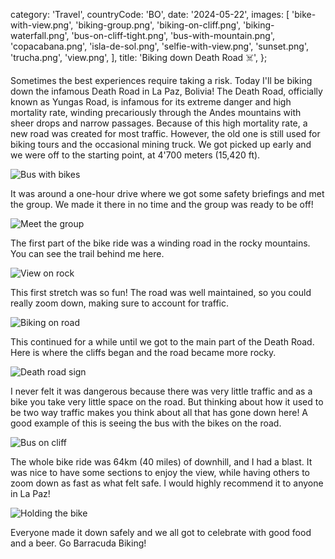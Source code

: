   category: 'Travel',
  countryCode: 'BO',
  date: '2024-05-22',
  images: [
    'bike-with-view.png',
    'biking-group.png',
    'biking-on-cliff.png',
    'biking-waterfall.png',
    'bus-on-cliff-tight.png',
    'bus-with-mountain.png',
    'copacabana.png',
    'isla-de-sol.png',
    'selfie-with-view.png',
    'sunset.png',
    'trucha.png',
    'view.png',
  ],
  title: 'Biking down Death Road ☠️',
};

Sometimes the best experiences require taking a risk. Today I'll be biking down the infamous Death Road in La Paz, Bolivia! The Death Road, officially known as Yungas Road, is infamous for its extreme danger and high mortality rate, winding precariously through the Andes mountains with sheer drops and narrow passages. Because of this high mortality rate, a new road was created for most traffic. However, the old one is still used for biking tours and the occasional mining truck. We got picked up early and we were off to the starting point, at 4'700 meters (15,420 ft).

![Bus with bikes](/death-road/bus-with-bikes.png 'Bus with bikes')

It was around a one-hour drive where we got some safety briefings and met the group. We made it there in no time and the group was ready to be off!

![Meet the group](/death-road/group-start.png 'Meet the group')

The first part of the bike ride was a winding road in the rocky mountains. You can see the trail behind me here.

![View on rock](/death-road/view-on-rock.png 'View on rock')

This first stretch was so fun! The road was well maintained, so you could really zoom down, making sure to account for traffic.

![Biking on road](/death-road/biking-on-road.png 'Biking on road')

This continued for a while until we got to the main part of the Death Road. Here is where the cliffs began and the road became more rocky.

![Death road sign](/death-road/death-road.png 'Death road sign')

I never felt it was dangerous because there was very little traffic and as a bike you take very little space on the road. But thinking about how it used to be two way traffic makes you think about all that has gone down here! A good example of this is seeing the bus with the bikes on the road.

![Bus on cliff](/death-road/bus-on-cliff.png 'Bus on cliff')

The whole bike ride was 64km (40 miles) of downhill, and I had a blast. It was nice to have some sections to enjoy the view, while having others to zoom down as fast as what felt safe. I would highly recommend it to anyone in La Paz!

![Holding the bike](/death-road/holding-bike.png 'Holding the bike')

Everyone made it down safely and we all got to celebrate with good food and a beer. Go Barracuda Biking!

